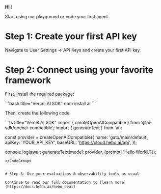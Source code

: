 
<Logo className="hidden md:flex"/>

**Hi <UserName />!**

Start using our playground or code your first agent.

# Step 1: Create your first API key
Navigate to User Settings -> API Keys and create your first API key.


# Step 2: Connect using your favorite framework

First, install the required package:

<CodeBlock>
```bash title="Vercel AI SDK"
npm install ai
```
</CodeBlock>

Then, create the following code:

<CodeGroup>
```ts title="Vercel AI SDK"
import { createOpenAICompatible } from '@ai-sdk/openai-compatible';
import { generateText } from 'ai';

const provider = createOpenAICompatible({
  name: 'gato/main/default',
  apiKey: 'YOUR_API_KEY',
  baseURL: 'https://cloud.hebo.ai/api',
});

console.log(await generateText(model: provider, {prompt: 'Hello World.'}));
```
</CodeGroup>


# Step 3: Use your evaluations & observability tools as usual

Continue to read our full documentation to [learn more](https://docs.hebo.ai/hebo_eval)

